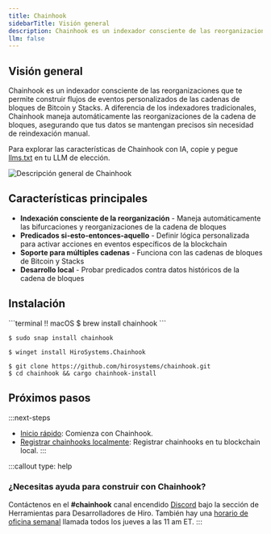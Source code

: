 ```yaml
---
title: Chainhook
sidebarTitle: Visión general
description: Chainhook es un indexador consciente de las reorganizaciones que proporciona datos confiables de blockchain para Bitcoin y Stacks.
llm: false
---
```

## Visión general

Chainhook es un indexador consciente de las reorganizaciones que te permite construir flujos de eventos personalizados de las cadenas de bloques de Bitcoin y Stacks. A diferencia de los indexadores tradicionales, Chainhook maneja automáticamente las reorganizaciones de la cadena de bloques, asegurando que tus datos se mantengan precisos sin necesidad de reindexación manual.

Para explorar las características de Chainhook con IA, copie y pegue [llms.txt](/tools/chainhook/llms.txt) en tu LLM de elección.

![Descripción general de Chainhook](/images/tools/chainhook/overview.svg)

## Características principales

* **Indexación consciente de la reorganización** - Maneja automáticamente las bifurcaciones y reorganizaciones de la cadena de bloques
* **Predicados si-esto-entonces-aquello** - Definir lógica personalizada para activar acciones en eventos específicos de la blockchain
* **Soporte para múltiples cadenas** - Funciona con las cadenas de bloques de Bitcoin y Stacks
* **Desarrollo local** - Probar predicados contra datos históricos de la cadena de bloques

## Instalación

<TerminalPicker storage="macOs">
  ```terminal !! macOS
  $ brew install chainhook
  ```

  ```terminal !! Linux
  $ sudo snap install chainhook
  ```

  ```terminal !! Windows
  $ winget install HiroSystems.Chainhook
  ```

  ```terminal !! Cargo
  $ git clone https://github.com/hirosystems/chainhook.git
  $ cd chainhook && cargo chainhook-install
  ```
</TerminalPicker>

## Próximos pasos

:::next-steps
* [Inicio rápido](/tools/chainhook/quickstart): Comienza con Chainhook.
* [Registrar chainhooks localmente](/tools/chainhook/register-chainhooks-on-devnet): Registrar chainhooks en tu blockchain local.
:::

:::callout
type: help

### ¿Necesitas ayuda para construir con Chainhook?

Contáctenos en el **#chainhook** canal encendido [Discord](https://stacks.chat/) bajo la sección de Herramientas para Desarrolladores de Hiro. También hay una [horario de oficina semanal](https://www.addevent.com/event/oL21905919) llamada todos los jueves a las 11 am ET.
:::

